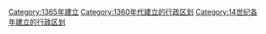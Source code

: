 {{Cat topic in year| topic=建立的行政区划|year=1365}}
[[Category:1365年建立|Category:1365年建立]]
[[Category:1360年代建立的行政区划|Category:1360年代建立的行政区划]]
[[Category:14世纪各年建立的行政区划|Category:14世纪各年建立的行政区划]]